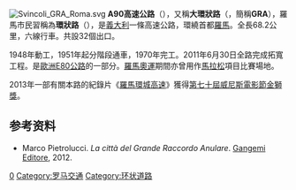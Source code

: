 [[File:Svincoli_GRA_Roma.svg|right]]
'''A90高速公路'''（{{lang-it|Autostrada A90}}），又稱'''大環狀路'''（{{lang|it|Grande Raccordo Anulare}}，簡稱'''GRA'''），羅馬市民習稱為'''環狀路'''（{{lang|it|Il Raccordo}}），是[[義大利|義大利]]一條高速公路，環繞首都[[羅馬|羅馬]]。全長68.2公里，六線行車。共設32個出口。

1948年動工，1951年起分階段通車，1970年完工。2011年6月30日全路完成拓寬工程。是[[歐洲E80公路|歐洲E80公路]]的一部分。[[羅馬奧運|羅馬奧運]]期間亦曾用作[[馬拉松|馬拉松]]項目比賽場地。

2013年一部有關本路的紀錄片《[[羅馬環城高速|羅馬環城高速]]》獲得[[第七十屆威尼斯電影節|第七十屆威尼斯電影節]][[金獅獎|金獅獎]]。

==参考资料==
* Marco Pietrolucci. ''La città del Grande Raccordo Anulare''. [[Gangemi_Editore|Gangemi Editore]], 2012. {{ISBN|88-492-2076-6}}

{{意大利高速公路}}
[[Category:義大利高速公路|0]]
[[Category:罗马交通|Category:罗马交通]]
[[Category:环状道路|Category:环状道路]]
{{europe-road-stub}}